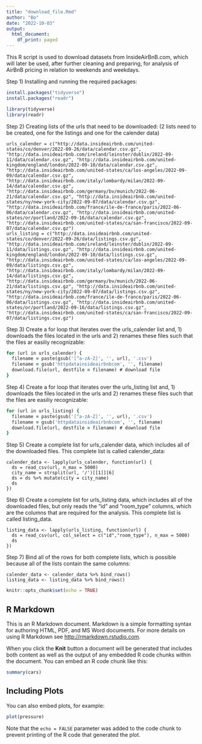 ```yaml
---
title: "download_file.Rmd"
author: "Bo"
date: "2022-10-03"
output:
  html_document:
    df_print: paged
---
```


This R script is used to download datasets from InsideAirBnB.com, which will later be used, after further cleaning and preparing, for analysis of AirBnB pricing in relation to weekends and weekdays. 

Step 1)
Installing and running the required packages:
```r
install.packages("tidyverse")
install.packages("readr")

library(tidyverse)
library(readr)
```

Step 2)
Creating lists of the urls that need to be downloaded: 
(2 lists need to be created, one for the listings and one for the calender data)
```list
urls_calender = c("http://data.insideairbnb.com/united-states/co/denver/2022-09-26/data/calendar.csv.gz", "http://data.insideairbnb.com/ireland/leinster/dublin/2022-09-11/data/calendar.csv.gz", "http://data.insideairbnb.com/united-kingdom/england/london/2022-09-10/data/calendar.csv.gz", "http://data.insideairbnb.com/united-states/ca/los-angeles/2022-09-09/data/calendar.csv.gz", "http://data.insideairbnb.com/italy/lombardy/milan/2022-09-14/data/calendar.csv.gz", "http://data.insideairbnb.com/germany/bv/munich/2022-06-21/data/calendar.csv.gz", "http://data.insideairbnb.com/united-states/ny/new-york-city/2022-09-07/data/calendar.csv.gz", "http://data.insideairbnb.com/france/ile-de-france/paris/2022-06-06/data/calendar.csv.gz", "http://data.insideairbnb.com/united-states/or/portland/2022-09-16/data/calendar.csv.gz", "http://data.insideairbnb.com/united-states/ca/san-francisco/2022-09-07/data/calendar.csv.gz")
urls_listing = c("http://data.insideairbnb.com/united-states/co/denver/2022-09-26/data/listings.csv.gz", "http://data.insideairbnb.com/ireland/leinster/dublin/2022-09-11/data/listings.csv.gz", "http://data.insideairbnb.com/united-kingdom/england/london/2022-09-10/data/listings.csv.gz", "http://data.insideairbnb.com/united-states/ca/los-angeles/2022-09-09/data/listings.csv.gz", "http://data.insideairbnb.com/italy/lombardy/milan/2022-09-14/data/listings.csv.gz", "http://data.insideairbnb.com/germany/bv/munich/2022-06-21/data/listings.csv.gz", "http://data.insideairbnb.com/united-states/ny/new-york-city/2022-09-07/data/listings.csv.gz", "http://data.insideairbnb.com/france/ile-de-france/paris/2022-06-06/data/listings.csv.gz", "http://data.insideairbnb.com/united-states/or/portland/2022-09-16/data/listings.csv.gz", "http://data.insideairbnb.com/united-states/ca/san-francisco/2022-09-07/data/listings.csv.gz")
```

Step 3) Create a for loop that iterates over the urls_calender list and, 1) downloads the files located in the urls and 2) renames these files such that the files ar easiliy recognizable:
```for
for (url in urls_calender) {
  filename = paste(gsub('[^a-zA-Z]', '', url), '.csv')
  filename = gsub('httpdatainsideairbnbcom', '', filename)
  download.file(url, destfile = filename) # download file
}
```

Step 4) Create a for loop that iterates over the urls_listing list and, 1) downloads the files located in the urls and 2) renames these files such that the files are easiliy recognizable:
```for
for (url in urls_listing) {
  filename = paste(gsub('[^a-zA-Z]', '', url), '.csv')
  filename = gsub('httpdatainsideairbnbcom', '', filename) 
  download.file(url, destfile = filename) # download file
}
```

Step 5) Create a complete list for urls_calender data, which includes all of the downloaded files. This complete list is called calender_data:
```Creating
calender_data <- lapply(urls_calender, function(url) {
  ds = read_csv(url, n_max = 5000)
  city_name = strsplit(url, '/')[[1]][6]
  ds = ds %>% mutate(city = city_name)
  ds
})
```

Step 6) Create a complete list for urls_listing data, which includes all of the downloaded files, but only reads the "id" and "room_type" columns, which are the columns that are required for the analysis. This complete list is called listing_data. 
```Creating
listing_data <- lapply(urls_listing, function(url) {
  ds = read_csv(url, col_select = c("id","room_type"), n_max = 5000)
  ds
})
```

Step 7) Bind all of the rows for both complete lists, which is possible because all of the lists contain the same columns:
```Binding
calender_data <- calender_data %>% bind_rows()
listing_data <- listing_data %>% bind_rows()
```

















```r
knitr::opts_chunk$set(echo = TRUE)
```

## R Markdown

This is an R Markdown document. Markdown is a simple formatting syntax for authoring HTML, PDF, and MS Word documents. For more details on using R Markdown see <http://rmarkdown.rstudio.com>.

When you click the **Knit** button a document will be generated that includes both content as well as the output of any embedded R code chunks within the document. You can embed an R code chunk like this:

```r
summary(cars)
```

## Including Plots

You can also embed plots, for example:

```r
plot(pressure)
```

Note that the `echo = FALSE` parameter was added to the code chunk to prevent printing of the R code that generated the plot.
